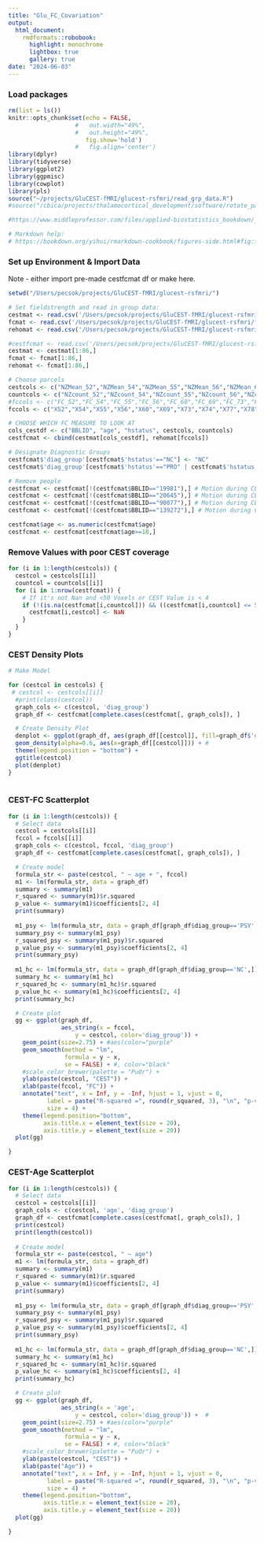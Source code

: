 ```yaml
---
title: "Glu_FC_Covariation"
output: 
  html_document:
    rmdformats::robobook:
      highlight: monochrome
      lightbox: true
      gallery: true
date: "2024-06-03"
---
```


### Load packages 
```r
rm(list = ls())
knitr::opts_chunk$set(echo = FALSE,
                   #   out.width="49%",
                   #   out.height="49%",
                      fig.show='hold')
                   #   fig.align='center')
library(dplyr)
library(tidyverse)
library(ggplot2)
library(ggpmisc)
library(cowplot)
library(pls)
source("~/projects/GluCEST-fMRI/glucest-rsfmri/read_grp_data.R")
#source("/cbica/projects/thalamocortical_development/software/rotate_parcellation/R/perm.sphere.p.R") This package is used for parcel-based spin testing.

#https://www.middleprofessor.com/files/applied-biostatistics_bookdown/_book/adding-covariates-to-a-linear-model

# Markdown help:
# https://bookdown.org/yihui/rmarkdown-cookbook/figures-side.html#fig:figures-side
```

### Set up Environment & Import Data
Note - either import pre-made cestfcmat df or make here.
```r
setwd("/Users/pecsok/projects/GluCEST-fMRI/glucest-rsfmri/")

# Set fieldstrength and read in group data:
cestmat <- read.csv('/Users/pecsok/projects/GluCEST-fMRI/glucest-rsfmri/fmri_pipeline/cest_parcelmat_3T.csv')
fcmat <- read.csv('/Users/pecsok/projects/GluCEST-fMRI/glucest-rsfmri/fmri_pipeline/fc_parcelmat_3T.csv')
rehomat <- read.csv('/Users/pecsok/projects/GluCEST-fMRI/glucest-rsfmri/fmri_pipeline/reho_parcelmat.csv')

#cestfcmat <- read.csv('/Users/pecsok/projects/GluCEST-fMRI/glucest-rsfmri/fmri_pipeline/CESTFC_covar_with_diag.csv')
cestmat <- cestmat[1:86,]
fcmat <- fcmat[1:86,]
rehomat <- fcmat[1:86,]

# Choose parcels 
cestcols <- c("NZMean_52","NZMean_54","NZMean_55","NZMean_56","NZMean_60","NZMean_69","NZMean_73","NZMean_74","NZMean_77","NZMean_78","NZMean_87","NZMean_88","NZMean_91","NZMean_92","NZMean_93","NZMean_96")
countcols <- c("NZcount_52","NZcount_54","NZcount_55","NZcount_56","NZcount_60","NZcount_69","NZcount_73","NZcount_74","NZcount_77","NZcount_78","NZcount_87","NZcount_88","NZcount_91","NZcount_92","NZcount_93","NZcount_96")
#fccols <- c("FC_52","FC_54","FC_55","FC_56","FC_60","FC_69","FC_73","FC_74","FC_77","FC_78","FC_87","FC_88","FC_91","FC_92","FC_93","FC_96")
fccols <- c("X52","X54","X55","X56","X60","X69","X73","X74","X77","X78","X87","X88","X91","X92","X93","X96")

# CHOOSE WHICH FC MEASURE TO LOOK AT
cols_cestdf <- c("BBLID", "age", "hstatus", cestcols, countcols)
cestfcmat <- cbind(cestmat[cols_cestdf], rehomat[fccols])

# Designate Diagnostic Groups
cestfcmat$'diag_group'[cestfcmat$'hstatus'=="NC"] <- "NC"
cestfcmat$'diag_group'[cestfcmat$'hstatus'=="PRO" | cestfcmat$'hstatus'=="PROR" | cestfcmat$'hstatus'=="PSY" | cestfcmat$'hstatus'=="S" ] <- "PSY"

# Remove people
cestfcmat <- cestfcmat[!(cestfcmat$BBLID=="19981"),] # Motion during CEST
cestfcmat <- cestfcmat[!(cestfcmat$BBLID=="20645"),] # Motion during CEST
cestfcmat <- cestfcmat[!(cestfcmat$BBLID=="90077"),] # Motion during CEST
cestfcmat <- cestfcmat[!(cestfcmat$BBLID=="139272"),] # Motion during CEST

cestfcmat$age <- as.numeric(cestfcmat$age)
cestfcmat <- cestfcmat[cestfcmat$age>=18,]
```

### Remove Values with poor CEST coverage 
```r
for (i in 1:length(cestcols)) {
  cestcol = cestcols[[i]]
  countcol = countcols[[i]]
  for (i in 1:nrow(cestfcmat)) {
    # If it's not Nan and <50 Voxels or CEST Value is < 4 
    if (!(is.na(cestfcmat[i,countcol])) && ((cestfcmat[i,countcol] <= 50) | (cestfcmat[i,cestcol] < 4))) {
      cestfcmat[i,cestcol] <- NaN
    }
  }
}
```


### CEST Density Plots
```r
# Make Model

for (cestcol in cestcols) {
 # cestcol <- cestcols[[i]]
  #print(class(cestcol))
  graph_cols <- c(cestcol, 'diag_group')
  graph_df <- cestfcmat[complete.cases(cestfcmat[, graph_cols]), ]

  # Create Density Plot
  denplot <- ggplot(graph_df, aes(graph_df[[cestcol]], fill=graph_df$'diag_group', color=graph_df$'diag_group')) +
  geom_density(alpha=0.6, aes(x=graph_df[[cestcol]])) + #
  theme(legend.position = "bottom") +
  ggtitle(cestcol)
  plot(denplot)
}
  
```

### CEST-FC Scatterplot
```r

for (i in 1:length(cestcols)) {
  # Select data
  cestcol = cestcols[[i]]
  fccol = fccols[[i]]
  graph_cols <- c(cestcol, fccol, 'diag_group')
  graph_df <- cestfcmat[complete.cases(cestfcmat[, graph_cols]), ]

  # Create model
  formula_str <- paste(cestcol, " ~ age + ", fccol) 
  m1 <- lm(formula_str, data = graph_df)
  summary <- summary(m1)
  r_squared <- summary(m1)$r.squared
  p_value <- summary(m1)$coefficients[2, 4]
  print(summary)
  
  m1_psy <- lm(formula_str, data = graph_df[graph_df$diag_group=='PSY',])
  summary_psy <- summary(m1_psy)
  r_squared_psy <- summary(m1_psy)$r.squared
  p_value_psy <- summary(m1_psy)$coefficients[2, 4]
  print(summary_psy)
  
  m1_hc <- lm(formula_str, data = graph_df[graph_df$diag_group=='NC',])
  summary_hc <- summary(m1_hc)
  r_squared_hc <- summary(m1_hc)$r.squared
  p_value_hc <- summary(m1_hc)$coefficients[2, 4]
  print(summary_hc)

  # Create plot
  gg <- ggplot(graph_df, 
               aes_string(x = fccol,
                   y = cestcol, color='diag_group')) + 
    geom_point(size=2.75) + #aes(color="purple"
    geom_smooth(method = "lm",
                formula = y ~ x,
                se = FALSE) + #, color="black"
    #scale_color_brewer(palette = "PuOr") +
    ylab(paste(cestcol, "CEST")) +
    xlab(paste(fccol, "FC")) +
    annotate("text", x = Inf, y = -Inf, hjust = 1, vjust = 0, 
           label = paste("R-squared =", round(r_squared, 3), "\n", "p-value =", round(p_value, 3)), 
           size = 4) +
    theme(legend.position="bottom", 
          axis.title.x = element_text(size = 20),
          axis.title.y = element_text(size = 20)) 
  plot(gg)

}

```


### CEST-Age Scatterplot
```r

for (i in 1:length(cestcols)) {
  # Select data
  cestcol = cestcols[[i]]
  graph_cols <- c(cestcol, 'age', 'diag_group')
  graph_df <- cestfcmat[complete.cases(cestfcmat[, graph_cols]), ]
  print(cestcol)
  print(length(cestcol))
  
  # Create model
  formula_str <- paste(cestcol, " ~ age") 
  m1 <- lm(formula_str, data = graph_df)
  summary <- summary(m1)
  r_squared <- summary(m1)$r.squared
  p_value <- summary(m1)$coefficients[2, 4]
  print(summary)
  
  m1_psy <- lm(formula_str, data = graph_df[graph_df$diag_group=='PSY',])
  summary_psy <- summary(m1_psy)
  r_squared_psy <- summary(m1_psy)$r.squared
  p_value_psy <- summary(m1_psy)$coefficients[2, 4]
  print(summary_psy)
  
  m1_hc <- lm(formula_str, data = graph_df[graph_df$diag_group=='NC',])
  summary_hc <- summary(m1_hc)
  r_squared_hc <- summary(m1_hc)$r.squared
  p_value_hc <- summary(m1_hc)$coefficients[2, 4]
  print(summary_hc)

  # Create plot
  gg <- ggplot(graph_df, 
               aes_string(x = 'age',
                   y = cestcol, color='diag_group')) +  #
    geom_point(size=2.75) + #aes(color="purple"
    geom_smooth(method = "lm",
                formula = y ~ x,
                se = FALSE) + #, color="black"
    #scale_color_brewer(palette = "PuOr") +
    ylab(paste(cestcol, "CEST")) +
    xlab(paste("Age")) +
    annotate("text", x = Inf, y = -Inf, hjust = 1, vjust = 0, 
           label = paste("R-squared =", round(r_squared, 3), "\n", "p-value =", round(p_value, 3)), 
           size = 4) +
    theme(legend.position="bottom", 
          axis.title.x = element_text(size = 20),
          axis.title.y = element_text(size = 20)) 
  plot(gg)

}

```

